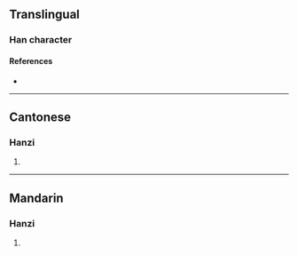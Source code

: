 {{character info/new}}
==Translingual==

===Han character===
{{Han char|rn=78|rad=歹|as=11|sn=15|four=13286|canj=MNJMC,XMNJM|ids=⿰歹寅}}

====References====
* {{Han ref|kx=0583.140|dkj=16565|dj=0976.030|hdz=21393.120|uh=6BA5|ud=27557|bh=E5F1|bd=58865}}

----

==Cantonese==

===Hanzi===
{{yue-hanzi|jyut=[[jan4]]|y=yan4}}

# {{rfdef|yue|sort=歹11}}

----

==Mandarin==

===Hanzi===
{{cmn-hanzi|pin=[[yín]] ([[yin2]])|wg=yin<sup>2</sup>}}

# {{rfdef|cmn|sort=歹11}}